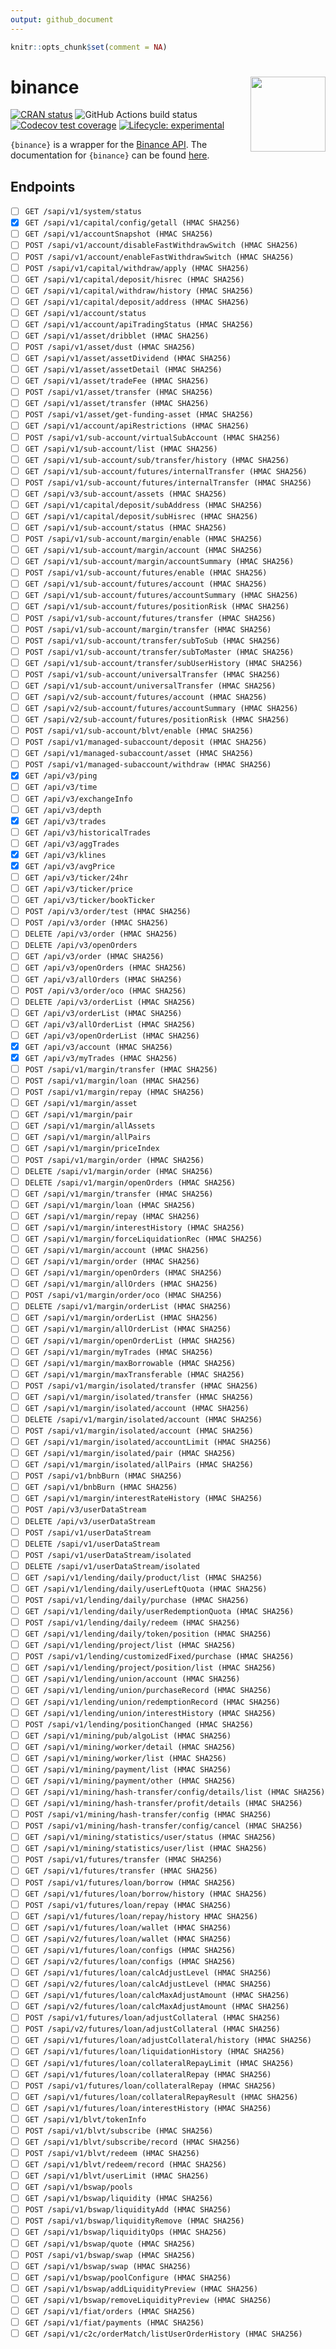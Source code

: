 ```yaml
---
output: github_document
---
```


<!-- README.md is generated from README.Rmd. Please edit that file -->

```r
knitr::opts_chunk$set(comment = NA)
```

# binance <img src="man/figures/binance-hex.png" align="right" alt="" width="120" />

<!-- badges: start -->
[![CRAN status](https://www.r-pkg.org/badges/version/binance)](https://cran.r-project.org/package=binance)
![GitHub Actions build status](https://github.com/datawookie/binance/actions/workflows/build.yaml/badge.svg)
[![Codecov test coverage](https://img.shields.io/codecov/c/github/datawookie/binance.svg)](https://codecov.io/github/datawookie/binance)
[![Lifecycle: experimental](https://img.shields.io/badge/lifecycle-experimental-orange.svg)](https://lifecycle.r-lib.org/articles/stages.html)
<!-- badges: end -->

`{binance}` is a wrapper for the [Binance API](https://binance-docs.github.io/apidocs/spot/en/). The documentation for `{binance}` can be found [here](https://datawookie.github.io/binance/).

## Endpoints

- [ ] `GET /sapi/v1/system/status`
- [X] `GET /sapi/v1/capital/config/getall (HMAC SHA256)`
- [ ] `GET /sapi/v1/accountSnapshot (HMAC SHA256)`
- [ ] `POST /sapi/v1/account/disableFastWithdrawSwitch (HMAC SHA256)`
- [ ] `POST /sapi/v1/account/enableFastWithdrawSwitch (HMAC SHA256)`
- [ ] `POST /sapi/v1/capital/withdraw/apply (HMAC SHA256)`
- [ ] `GET /sapi/v1/capital/deposit/hisrec (HMAC SHA256)`
- [ ] `GET /sapi/v1/capital/withdraw/history (HMAC SHA256)`
- [ ] `GET /sapi/v1/capital/deposit/address (HMAC SHA256)`
- [ ] `GET /sapi/v1/account/status`
- [ ] `GET /sapi/v1/account/apiTradingStatus (HMAC SHA256)`
- [ ] `GET /sapi/v1/asset/dribblet (HMAC SHA256)`
- [ ] `POST /sapi/v1/asset/dust (HMAC SHA256)`
- [ ] `GET /sapi/v1/asset/assetDividend (HMAC SHA256)`
- [ ] `GET /sapi/v1/asset/assetDetail (HMAC SHA256)`
- [ ] `GET /sapi/v1/asset/tradeFee (HMAC SHA256)`
- [ ] `POST /sapi/v1/asset/transfer (HMAC SHA256)`
- [ ] `GET /sapi/v1/asset/transfer (HMAC SHA256)`
- [ ] `POST /sapi/v1/asset/get-funding-asset (HMAC SHA256)`
- [ ] `GET /sapi/v1/account/apiRestrictions (HMAC SHA256)`
- [ ] `POST /sapi/v1/sub-account/virtualSubAccount (HMAC SHA256)`
- [ ] `GET /sapi/v1/sub-account/list (HMAC SHA256)`
- [ ] `GET /sapi/v1/sub-account/sub/transfer/history (HMAC SHA256)`
- [ ] `GET /sapi/v1/sub-account/futures/internalTransfer (HMAC SHA256)`
- [ ] `POST /sapi/v1/sub-account/futures/internalTransfer (HMAC SHA256)`
- [ ] `GET /sapi/v3/sub-account/assets (HMAC SHA256)`
- [ ] `GET /sapi/v1/capital/deposit/subAddress (HMAC SHA256)`
- [ ] `GET /sapi/v1/capital/deposit/subHisrec (HMAC SHA256)`
- [ ] `GET /sapi/v1/sub-account/status (HMAC SHA256)`
- [ ] `POST /sapi/v1/sub-account/margin/enable (HMAC SHA256)`
- [ ] `GET /sapi/v1/sub-account/margin/account (HMAC SHA256)`
- [ ] `GET /sapi/v1/sub-account/margin/accountSummary (HMAC SHA256)`
- [ ] `POST /sapi/v1/sub-account/futures/enable (HMAC SHA256)`
- [ ] `GET /sapi/v1/sub-account/futures/account (HMAC SHA256)`
- [ ] `GET /sapi/v1/sub-account/futures/accountSummary (HMAC SHA256)`
- [ ] `GET /sapi/v1/sub-account/futures/positionRisk (HMAC SHA256)`
- [ ] `POST /sapi/v1/sub-account/futures/transfer (HMAC SHA256)`
- [ ] `POST /sapi/v1/sub-account/margin/transfer (HMAC SHA256)`
- [ ] `POST /sapi/v1/sub-account/transfer/subToSub (HMAC SHA256)`
- [ ] `POST /sapi/v1/sub-account/transfer/subToMaster (HMAC SHA256)`
- [ ] `GET /sapi/v1/sub-account/transfer/subUserHistory (HMAC SHA256)`
- [ ] `POST /sapi/v1/sub-account/universalTransfer (HMAC SHA256)`
- [ ] `GET /sapi/v1/sub-account/universalTransfer (HMAC SHA256)`
- [ ] `GET /sapi/v2/sub-account/futures/account (HMAC SHA256)`
- [ ] `GET /sapi/v2/sub-account/futures/accountSummary (HMAC SHA256)`
- [ ] `GET /sapi/v2/sub-account/futures/positionRisk (HMAC SHA256)`
- [ ] `POST /sapi/v1/sub-account/blvt/enable (HMAC SHA256)`
- [ ] `POST /sapi/v1/managed-subaccount/deposit (HMAC SHA256)`
- [ ] `GET /sapi/v1/managed-subaccount/asset (HMAC SHA256)`
- [ ] `POST /sapi/v1/managed-subaccount/withdraw (HMAC SHA256)`
- [X] `GET /api/v3/ping`
- [ ] `GET /api/v3/time`
- [ ] `GET /api/v3/exchangeInfo`
- [ ] `GET /api/v3/depth`
- [X] `GET /api/v3/trades`
- [ ] `GET /api/v3/historicalTrades`
- [ ] `GET /api/v3/aggTrades`
- [X] `GET /api/v3/klines`
- [X] `GET /api/v3/avgPrice`
- [ ] `GET /api/v3/ticker/24hr`
- [ ] `GET /api/v3/ticker/price`
- [ ] `GET /api/v3/ticker/bookTicker`
- [ ] `POST /api/v3/order/test (HMAC SHA256)`
- [ ] `POST /api/v3/order (HMAC SHA256)`
- [ ] `DELETE /api/v3/order (HMAC SHA256)`
- [ ] `DELETE /api/v3/openOrders`
- [ ] `GET /api/v3/order (HMAC SHA256)`
- [ ] `GET /api/v3/openOrders (HMAC SHA256)`
- [ ] `GET /api/v3/allOrders (HMAC SHA256)`
- [ ] `POST /api/v3/order/oco (HMAC SHA256)`
- [ ] `DELETE /api/v3/orderList (HMAC SHA256)`
- [ ] `GET /api/v3/orderList (HMAC SHA256)`
- [ ] `GET /api/v3/allOrderList (HMAC SHA256)`
- [ ] `GET /api/v3/openOrderList (HMAC SHA256)`
- [X] `GET /api/v3/account (HMAC SHA256)`
- [X] `GET /api/v3/myTrades (HMAC SHA256)`
- [ ] `POST /sapi/v1/margin/transfer (HMAC SHA256)`
- [ ] `POST /sapi/v1/margin/loan (HMAC SHA256)`
- [ ] `POST /sapi/v1/margin/repay (HMAC SHA256)`
- [ ] `GET /sapi/v1/margin/asset`
- [ ] `GET /sapi/v1/margin/pair`
- [ ] `GET /sapi/v1/margin/allAssets`
- [ ] `GET /sapi/v1/margin/allPairs`
- [ ] `GET /sapi/v1/margin/priceIndex`
- [ ] `POST /sapi/v1/margin/order (HMAC SHA256)`
- [ ] `DELETE /sapi/v1/margin/order (HMAC SHA256)`
- [ ] `DELETE /sapi/v1/margin/openOrders (HMAC SHA256)`
- [ ] `GET /sapi/v1/margin/transfer (HMAC SHA256)`
- [ ] `GET /sapi/v1/margin/loan (HMAC SHA256)`
- [ ] `GET /sapi/v1/margin/repay (HMAC SHA256)`
- [ ] `GET /sapi/v1/margin/interestHistory (HMAC SHA256)`
- [ ] `GET /sapi/v1/margin/forceLiquidationRec (HMAC SHA256)`
- [ ] `GET /sapi/v1/margin/account (HMAC SHA256)`
- [ ] `GET /sapi/v1/margin/order (HMAC SHA256)`
- [ ] `GET /sapi/v1/margin/openOrders (HMAC SHA256)`
- [ ] `GET /sapi/v1/margin/allOrders (HMAC SHA256)`
- [ ] `POST /sapi/v1/margin/order/oco (HMAC SHA256)`
- [ ] `DELETE /sapi/v1/margin/orderList (HMAC SHA256)`
- [ ] `GET /sapi/v1/margin/orderList (HMAC SHA256)`
- [ ] `GET /sapi/v1/margin/allOrderList (HMAC SHA256)`
- [ ] `GET /sapi/v1/margin/openOrderList (HMAC SHA256)`
- [ ] `GET /sapi/v1/margin/myTrades (HMAC SHA256)`
- [ ] `GET /sapi/v1/margin/maxBorrowable (HMAC SHA256)`
- [ ] `GET /sapi/v1/margin/maxTransferable (HMAC SHA256)`
- [ ] `POST /sapi/v1/margin/isolated/transfer (HMAC SHA256)`
- [ ] `GET /sapi/v1/margin/isolated/transfer (HMAC SHA256)`
- [ ] `GET /sapi/v1/margin/isolated/account (HMAC SHA256)`
- [ ] `DELETE /sapi/v1/margin/isolated/account (HMAC SHA256)`
- [ ] `POST /sapi/v1/margin/isolated/account (HMAC SHA256)`
- [ ] `GET /sapi/v1/margin/isolated/accountLimit (HMAC SHA256)`
- [ ] `GET /sapi/v1/margin/isolated/pair (HMAC SHA256)`
- [ ] `GET /sapi/v1/margin/isolated/allPairs (HMAC SHA256)`
- [ ] `POST /sapi/v1/bnbBurn (HMAC SHA256)`
- [ ] `GET /sapi/v1/bnbBurn (HMAC SHA256)`
- [ ] `GET /sapi/v1/margin/interestRateHistory (HMAC SHA256)`
- [ ] `POST /api/v3/userDataStream`
- [ ] `DELETE /api/v3/userDataStream`
- [ ] `POST /sapi/v1/userDataStream`
- [ ] `DELETE /sapi/v1/userDataStream`
- [ ] `POST /sapi/v1/userDataStream/isolated`
- [ ] `DELETE /sapi/v1/userDataStream/isolated`
- [ ] `GET /sapi/v1/lending/daily/product/list (HMAC SHA256)`
- [ ] `GET /sapi/v1/lending/daily/userLeftQuota (HMAC SHA256)`
- [ ] `POST /sapi/v1/lending/daily/purchase (HMAC SHA256)`
- [ ] `GET /sapi/v1/lending/daily/userRedemptionQuota (HMAC SHA256)`
- [ ] `POST /sapi/v1/lending/daily/redeem (HMAC SHA256)`
- [ ] `GET /sapi/v1/lending/daily/token/position (HMAC SHA256)`
- [ ] `GET /sapi/v1/lending/project/list (HMAC SHA256)`
- [ ] `POST /sapi/v1/lending/customizedFixed/purchase (HMAC SHA256)`
- [ ] `GET /sapi/v1/lending/project/position/list (HMAC SHA256)`
- [ ] `GET /sapi/v1/lending/union/account (HMAC SHA256)`
- [ ] `GET /sapi/v1/lending/union/purchaseRecord (HMAC SHA256)`
- [ ] `GET /sapi/v1/lending/union/redemptionRecord (HMAC SHA256)`
- [ ] `GET /sapi/v1/lending/union/interestHistory (HMAC SHA256)`
- [ ] `POST /sapi/v1/lending/positionChanged (HMAC SHA256)`
- [ ] `GET /sapi/v1/mining/pub/algoList (HMAC SHA256)`
- [ ] `GET /sapi/v1/mining/worker/detail (HMAC SHA256)`
- [ ] `GET /sapi/v1/mining/worker/list (HMAC SHA256)`
- [ ] `GET /sapi/v1/mining/payment/list (HMAC SHA256)`
- [ ] `GET /sapi/v1/mining/payment/other (HMAC SHA256)`
- [ ] `GET /sapi/v1/mining/hash-transfer/config/details/list (HMAC SHA256)`
- [ ] `GET /sapi/v1/mining/hash-transfer/profit/details (HMAC SHA256)`
- [ ] `POST /sapi/v1/mining/hash-transfer/config (HMAC SHA256)`
- [ ] `POST /sapi/v1/mining/hash-transfer/config/cancel (HMAC SHA256)`
- [ ] `GET /sapi/v1/mining/statistics/user/status (HMAC SHA256)`
- [ ] `GET /sapi/v1/mining/statistics/user/list (HMAC SHA256)`
- [ ] `POST /sapi/v1/futures/transfer (HMAC SHA256)`
- [ ] `GET /sapi/v1/futures/transfer (HMAC SHA256)`
- [ ] `POST /sapi/v1/futures/loan/borrow (HMAC SHA256)`
- [ ] `GET /sapi/v1/futures/loan/borrow/history (HMAC SHA256)`
- [ ] `POST /sapi/v1/futures/loan/repay (HMAC SHA256)`
- [ ] `GET /sapi/v1/futures/loan/repay/history HMAC SHA256)`
- [ ] `GET /sapi/v1/futures/loan/wallet (HMAC SHA256)`
- [ ] `GET /sapi/v2/futures/loan/wallet (HMAC SHA256)`
- [ ] `GET /sapi/v1/futures/loan/configs (HMAC SHA256)`
- [ ] `GET /sapi/v2/futures/loan/configs (HMAC SHA256)`
- [ ] `GET /sapi/v1/futures/loan/calcAdjustLevel (HMAC SHA256)`
- [ ] `GET /sapi/v2/futures/loan/calcAdjustLevel (HMAC SHA256)`
- [ ] `GET /sapi/v1/futures/loan/calcMaxAdjustAmount (HMAC SHA256)`
- [ ] `GET /sapi/v2/futures/loan/calcMaxAdjustAmount (HMAC SHA256)`
- [ ] `POST /sapi/v1/futures/loan/adjustCollateral (HMAC SHA256)`
- [ ] `POST /sapi/v2/futures/loan/adjustCollateral (HMAC SHA256)`
- [ ] `GET /sapi/v1/futures/loan/adjustCollateral/history (HMAC SHA256)`
- [ ] `GET /sapi/v1/futures/loan/liquidationHistory (HMAC SHA256)`
- [ ] `GET /sapi/v1/futures/loan/collateralRepayLimit (HMAC SHA256)`
- [ ] `GET /sapi/v1/futures/loan/collateralRepay (HMAC SHA256)`
- [ ] `POST /sapi/v1/futures/loan/collateralRepay (HMAC SHA256)`
- [ ] `GET /sapi/v1/futures/loan/collateralRepayResult (HMAC SHA256)`
- [ ] `GET /sapi/v1/futures/loan/interestHistory (HMAC SHA256)`
- [ ] `GET /sapi/v1/blvt/tokenInfo`
- [ ] `POST /sapi/v1/blvt/subscribe (HMAC SHA256)`
- [ ] `GET /sapi/v1/blvt/subscribe/record (HMAC SHA256)`
- [ ] `POST /sapi/v1/blvt/redeem (HMAC SHA256)`
- [ ] `GET /sapi/v1/blvt/redeem/record (HMAC SHA256)`
- [ ] `GET /sapi/v1/blvt/userLimit (HMAC SHA256)`
- [ ] `GET /sapi/v1/bswap/pools`
- [ ] `GET /sapi/v1/bswap/liquidity (HMAC SHA256)`
- [ ] `POST /sapi/v1/bswap/liquidityAdd (HMAC SHA256)`
- [ ] `POST /sapi/v1/bswap/liquidityRemove (HMAC SHA256)`
- [ ] `GET /sapi/v1/bswap/liquidityOps (HMAC SHA256)`
- [ ] `GET /sapi/v1/bswap/quote (HMAC SHA256)`
- [ ] `POST /sapi/v1/bswap/swap (HMAC SHA256)`
- [ ] `GET /sapi/v1/bswap/swap (HMAC SHA256)`
- [ ] `GET /sapi/v1/bswap/poolConfigure (HMAC SHA256)`
- [ ] `GET /sapi/v1/bswap/addLiquidityPreview (HMAC SHA256)`
- [ ] `GET /sapi/v1/bswap/removeLiquidityPreview (HMAC SHA256)`
- [ ] `GET /sapi/v1/fiat/orders (HMAC SHA256)`
- [ ] `GET /sapi/v1/fiat/payments (HMAC SHA256)`
- [ ] `GET /sapi/v1/c2c/orderMatch/listUserOrderHistory (HMAC SHA256)`
